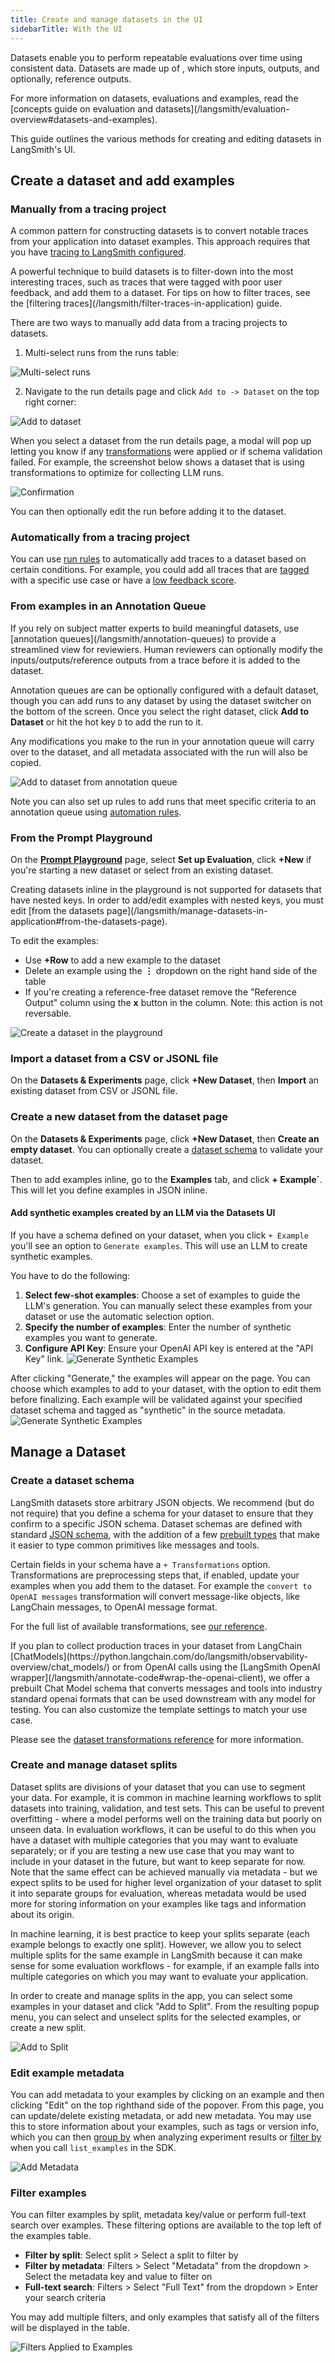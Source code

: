 ```yaml
---
title: Create and manage datasets in the UI
sidebarTitle: With the UI
---
```


Datasets enable you to perform repeatable evaluations over time using consistent data. Datasets are made up of , which store inputs, outputs, and optionally, reference outputs.

<Check>
  For more information on datasets, evaluations and examples, read the [concepts guide on evaluation and datasets](/langsmith/evaluation-overview#datasets-and-examples).
</Check>

This guide outlines the various methods for creating and editing datasets in LangSmith's UI.

## Create a dataset and add examples

### Manually from a tracing project

A common pattern for constructing datasets is to convert notable traces from your application into dataset examples. This approach requires that you have [tracing to LangSmith configured](/langsmith/observability-overview#tracing-configuration).

<Check>
  A powerful technique to build datasets is to filter-down into the most interesting traces, such as traces that were tagged with poor user feedback, and add them to a dataset. For tips on how to filter traces, see the [filtering traces](/langsmith/filter-traces-in-application) guide.
</Check>

There are two ways to manually add data from a tracing projects to datasets.

1. Multi-select runs from the runs table:

![Multi-select runs](/langsmith/images/multiselect-add-to-dataset.png)

2. Navigate to the run details page and click `Add to -> Dataset` on the top right corner:

![Add to dataset](/langsmith/images/add-to..dataset.png)

When you select a dataset from the run details page, a modal will pop up letting you know if any [transformations](/langsmith/dataset-transformations) were applied or if schema validation failed. For example, the screenshot below shows a dataset that is using transformations to optimize for collecting LLM runs.

![Confirmation](/langsmith/images/confirmation.png)

You can then optionally edit the run before adding it to the dataset.

### Automatically from a tracing project

You can use [run rules](/langsmith/rules) to automatically add traces to a dataset based on certain conditions. For example, you could add all traces that are [tagged](/langsmith/observability-overview#tags) with a specific use case or have a [low feedback score](/langsmith/observability-overview#feedback).

### From examples in an Annotation Queue

<Check>
  If you rely on subject matter experts to build meaningful datasets, use [annotation queues](/langsmith/annotation-queues) to provide a streamlined view for reviewiers. Human reviewers can optionally modify the inputs/outputs/reference outputs from a trace before it is added to the dataset.
</Check>

Annotation queues are can be optionally configured with a default dataset, though you can add runs to any dataset by using the dataset switcher on the bottom of the screen. Once you select the right dataset, click **Add to Dataset** or hit the hot key `D` to add the run to it.

Any modifications you make to the run in your annotation queue will carry over to the dataset, and all metadata associated with the run will also be copied.

![Add to dataset from annotation queue](/langsmith/images/add-to-dataset-from-aq.png)

Note you can also set up rules to add runs that meet specific criteria to an annotation queue using [automation rules](/langsmith/rules).

### From the Prompt Playground

On the [**Prompt Playground**](/langsmith/observability-overview#prompt-playground) page, select **Set up Evaluation**, click **+New** if you're starting a new dataset or select from an existing dataset.

<Note>
  Creating datasets inline in the playground is not supported for datasets that have nested keys. In order to add/edit examples with nested keys, you must edit [from the datasets page](/langsmith/manage-datasets-in-application#from-the-datasets-page).
</Note>

To edit the examples:

* Use **+Row** to add a new example to the dataset
* Delete an example using the **⋮** dropdown on the right hand side of the table
* If you're creating a reference-free dataset remove the "Reference Output" column using the **x** button in the column. Note: this action is not reversable.

![Create a dataset in the playground](/langsmith/images/playground-dataset.png)

### Import a dataset from a CSV or JSONL file

On the **Datasets & Experiments** page, click **+New Dataset**, then **Import** an existing dataset from CSV or JSONL file.

### Create a new dataset from the dataset page

On the **Datasets & Experiments** page, click **+New Dataset**, then **Create an empty dataset**. You can optionally create a [dataset schema](/langsmith/manage-datasets-in-application#create-a-dataset-schema) to validate your dataset.

Then to add examples inline, go to the **Examples** tab, and click **+ Example\`**. This will let you define examples in JSON inline.

#### Add synthetic examples created by an LLM via the Datasets UI

If you have a schema defined on your dataset, when you click `+ Example` you'll see an option to `Generate examples`. This will use an LLM to create synthetic examples.

You have to do the following:

1. **Select few-shot examples**: Choose a set of examples to guide the LLM's generation. You can manually select these examples from your dataset or use the automatic selection option.
2. **Specify the number of examples**: Enter the number of synthetic examples you want to generate.
3. **Configure API Key**: Ensure your OpenAI API key is entered at the "API Key" link. ![Generate Synthetic Examples](/langsmith/images/generate-synthetic-examples-create.png)

After clicking "Generate," the examples will appear on the page. You can choose which examples to add to your dataset, with the option to edit them before finalizing. Each example will be validated against your specified dataset schema and tagged as "synthetic" in the source metadata. ![Generate Synthetic Examples](/langsmith/images/generate-synthetic-examples-pane.png)

## Manage a Dataset

### Create a dataset schema

LangSmith datasets store arbitrary JSON objects. We recommend (but do not require) that you define a schema for your dataset to ensure that they confirm to a specific JSON schema. Dataset schemas are defined with standard [JSON schema](https://json-schema.org/), with the addition of a few [prebuilt types](/langsmith/dataset-json-types) that make it easier to type common primitives like messages and tools.

Certain fields in your schema have a `+ Transformations` option. Transformations are preprocessing steps that, if enabled, update your examples when you add them to the dataset. For example the `convert to OpenAI messages` transformation will convert message-like objects, like LangChain messages, to OpenAI message format.

For the full list of available transformations, see [our reference](/langsmith/dataset-transformations).

<Note>
  If you plan to collect production traces in your dataset from LangChain [ChatModels](https://python.langchain.com/do/langsmith/observability-overview/chat_models/) or from OpenAI calls using the [LangSmith OpenAI wrapper](/langsmith/annotate-code#wrap-the-openai-client), we offer a prebuilt Chat Model schema that converts messages and tools into industry standard openai formats that can be used downstream with any model for testing. You can also customize the template settings to match your use case.

  Please see the [dataset transformations reference](/langsmith/dataset-transformations) for more information.
</Note>

### Create and manage dataset splits

Dataset splits are divisions of your dataset that you can use to segment your data. For example, it is common in machine learning workflows to split datasets into training, validation, and test sets. This can be useful to prevent overfitting - where a model performs well on the training data but poorly on unseen data. In evaluation workflows, it can be useful to do this when you have a dataset with multiple categories that you may want to evaluate separately; or if you are testing a new use case that you may want to include in your dataset in the future, but want to keep separate for now. Note that the same effect can be achieved manually via metadata - but we expect splits to be used for higher level organization of your dataset to split it into separate groups for evaluation, whereas metadata would be used more for storing information on your examples like tags and information about its origin.

In machine learning, it is best practice to keep your splits separate (each example belongs to exactly one split). However, we allow you to select multiple splits for the same example in LangSmith because it can make sense for some evaluation workflows - for example, if an example falls into multiple categories on which you may want to evaluate your application.

In order to create and manage splits in the app, you can select some examples in your dataset and click "Add to Split". From the resulting popup menu, you can select and unselect splits for the selected examples, or create a new split.

![Add to Split](/langsmith/images/add-to-split2.png)

### Edit example metadata

You can add metadata to your examples by clicking on an example and then clicking "Edit" on the top righthand side of the popover. From this page, you can update/delete existing metadata, or add new metadata. You may use this to store information about your examples, such as tags or version info, which you can then [group by](/langsmith/analyze-single-experiment#group-results-by-metadata) when analyzing experiment results or [filter by](/langsmith/manage-datasets-programmatically#list-examples-by-metadata) when you call `list_examples` in the SDK.

![Add Metadata](/langsmith/images/add-metadata.gif)

### Filter examples

You can filter examples by split, metadata key/value or perform full-text search over examples. These filtering options are available to the top left of the examples table.

* **Filter by split**: Select split > Select a split to filter by
* **Filter by metadata**: Filters > Select "Metadata" from the dropdown > Select the metadata key and value to filter on
* **Full-text search**: Filters > Select "Full Text" from the dropdown > Enter your search criteria

You may add multiple filters, and only examples that satisfy all of the filters will be displayed in the table.

![Filters Applied to Examples](/langsmith/images/filters-applied.png)
